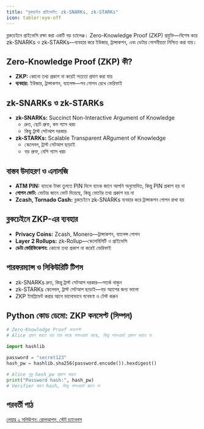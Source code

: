 ```yaml
---
title: "ব্লকচেইন প্রাইভেসি: zk-SNARKs, zk-STARKs"
icon: tabler:eye-off
---
```


ব্লকচেইনে প্রাইভেসি রক্ষা করা একটি বড় চ্যালেঞ্জ। Zero-Knowledge Proof (ZKP) প্রযুক্তি—বিশেষ করে zk-SNARKs ও zk-STARKs—ব্যবহার করে ইউজার, ট্রান্সাকশন, এবং ডেটার গোপনীয়তা নিশ্চিত করা যায়।

## Zero-Knowledge Proof (ZKP) কী?

- **ZKP:** কোনো তথ্য প্রকাশ না করেই সত্যতা প্রমাণ করা যায়
- **ব্যবহার:** ইউজার, ট্রান্সাকশন, ব্যালেন্স—সব গোপন রেখে ভেরিফাই

## zk-SNARKs ও zk-STARKs

- **zk-SNARKs:** Succinct Non-Interactive Argument of Knowledge
  - দ্রুত, ছোট প্রুফ, কম গ্যাস খরচ
  - কিছু ট্রাস্ট সেটআপ দরকার
- **zk-STARKs:** Scalable Transparent ARgument of Knowledge
  - স্কেলেবল, ট্রাস্ট সেটআপ ছাড়াই
  - বড় প্রুফ, বেশি গ্যাস খরচ

## বাস্তব উদাহরণ ও এনালজি

- **ATM PIN:** ব্যাংকে টাকা তুলতে PIN দিলে ব্যাংক জানে আপনি অনুমোদিত, কিন্তু PIN প্রকাশ হয় না
- **গোপন ভোট:** ভোটার জানে ভোট দিয়েছে, কিন্তু ভোটের তথ্য প্রকাশ হয় না
- **Zcash, Tornado Cash:** ব্লকচেইনে zk-SNARKs ব্যবহার করে ট্রান্সাকশন গোপন রাখা হয়

## ব্লকচেইনে ZKP-এর ব্যবহার

- **Privacy Coins:** Zcash, Monero—ট্রান্সাকশন, ব্যালেন্স গোপন
- **Layer 2 Rollups:** zk-Rollup—স্কেলেবিলিটি ও প্রাইভেসি
- **ডেটা ভেরিফিকেশন:** কোনো তথ্য প্রকাশ না করেই ভেরিফাই

## পারফরম্যান্স ও সিকিউরিটি টিপস

- zk-SNARKs দ্রুত, কিন্তু ট্রাস্ট সেটআপ দরকার—সতর্ক থাকুন
- zk-STARKs স্কেলেবল, ট্রাস্ট সেটআপ ছাড়াই—বড় অ্যাপের জন্য ভালো
- ZKP ইমপ্লিমেন্ট করার আগে ভালোভাবে গবেষণা ও টেস্ট করুন

## Python কোড ডেমো: ZKP কনসেপ্ট (সিম্পল)

```python
# Zero-Knowledge Proof কনসেপ্ট
# Alice প্রমাণ করতে চায় তার কাছে পাসওয়ার্ড আছে, কিন্তু পাসওয়ার্ড প্রকাশ করবে না

import hashlib

password = "secret123"
hash_pw = hashlib.sha256(password.encode()).hexdigest()

# Alice শুধু hash_pw প্রকাশ করবে
print("Password hash:", hash_pw)
# Verifier জানে hash, কিন্তু পাসওয়ার্ড জানে না
```

## পরবর্তী পাঠ

[লেয়ার ২ সলিউশন: রোলআপস, স্টেট চ্যানেলস](/blockchain/layer2)
